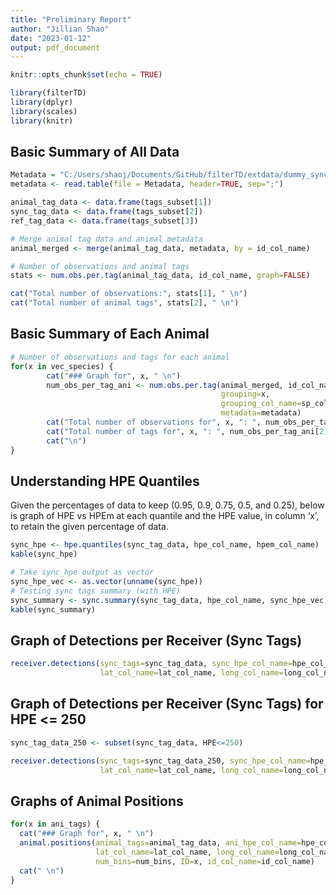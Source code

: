 ```yaml
---
title: "Preliminary Report"
author: "Jillian Shao"
date: "2023-01-12"
output: pdf_document
---
```

```r
knitr::opts_chunk$set(echo = TRUE)
```

```r
library(filterTD)
library(dplyr)
library(scales)
library(knitr)
```

## Basic Summary of All Data
``` r
Metadata = "C:/Users/shaoj/Documents/GitHub/filterTD/extdata/dummy_sync.csv"
metadata <- read.table(file = Metadata, header=TRUE, sep=";")

animal_tag_data <- data.frame(tags_subset[1])
sync_tag_data <- data.frame(tags_subset[2])
ref_tag_data <- data.frame(tags_subset[3])

# Merge animal tag data and animal metadata 
animal_merged <- merge(animal_tag_data, metadata, by = id_col_name)
```

``` r
# Number of observations and animal tags
stats <- num.obs.per.tag(animal_tag_data, id_col_name, graph=FALSE)
```

``` r
cat("Total number of observations:", stats[1], " \n")
cat("Total number of animal tags", stats[2], " \n")
```

## Basic Summary of Each Animal
``` r
# Number of observations and tags for each animal
for(x in vec_species) {
        cat("### Graph for", x, " \n")
        num_obs_per_tag_ani <- num.obs.per.tag(animal_merged, id_col_name, graph=TRUE,
                                               grouping=x,
                                               grouping_col_name=sp_col_name,
                                               metadata=metadata)
        cat("Total number of observations for", x, ": ", num_obs_per_tag_ani[1], " \n")
        cat("Total number of tags for", x, ": ", num_obs_per_tag_ani[2], " \n")
        cat("\n")
}
```

## Understanding HPE Quantiles
Given the percentages of data to keep (0.95, 0.9, 0.75, 0.5, and 0.25), below is 
graph of HPE vs HPEm at each quantile and the HPE value, in column 'x', to retain the given
percentage of data. 
``` r
sync_hpe <- hpe.quantiles(sync_tag_data, hpe_col_name, hpem_col_name)
kable(sync_hpe)
```

``` r
# Take sync_hpe output as vector
sync_hpe_vec <- as.vector(unname(sync_hpe))
# Testing sync tags summary (with HPE)
sync_summary <- sync.summary(sync_tag_data, hpe_col_name, sync_hpe_vec)
kable(sync_summary) 
```

## Graph of Detections per Receiver (Sync Tags)
``` r
receiver.detections(sync_tags=sync_tag_data, sync_hpe_col_name=hpe_col_name,
                    lat_col_name=lat_col_name, long_col_name=long_col_name, id_col_name=id_col_name)
```

## Graph of Detections per Receiver (Sync Tags) for HPE <= 250
```r
sync_tag_data_250 <- subset(sync_tag_data, HPE<=250)
```

``` r
receiver.detections(sync_tags=sync_tag_data_250, sync_hpe_col_name=hpe_col_name,
                    lat_col_name=lat_col_name, long_col_name=long_col_name, id_col_name=id_col_name)
```

## Graphs of Animal Positions
``` r
for(x in ani_tags) {
  cat("### Graph for", x, " \n")
  animal.positions(animal_tags=animal_tag_data, ani_hpe_col_name=hpe_col_name,
                   lat_col_name=lat_col_name, long_col_name=long_col_name,
                   num_bins=num_bins, ID=x, id_col_name=id_col_name)
  cat(" \n")
}
```

